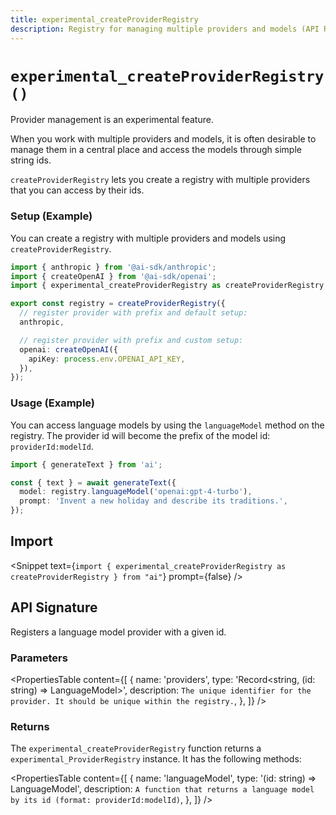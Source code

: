 ```yaml
---
title: experimental_createProviderRegistry
description: Registry for managing multiple providers and models (API Reference)
---
```


# `experimental_createProviderRegistry()`

<Note>Provider management is an experimental feature.</Note>

When you work with multiple providers and models, it is often desirable to manage them
in a central place and access the models through simple string ids.

`createProviderRegistry` lets you create a registry with multiple providers that you
can access by their ids.

### Setup (Example)

You can create a registry with multiple providers and models using `createProviderRegistry`.

```ts
import { anthropic } from '@ai-sdk/anthropic';
import { createOpenAI } from '@ai-sdk/openai';
import { experimental_createProviderRegistry as createProviderRegistry } from 'ai';

export const registry = createProviderRegistry({
  // register provider with prefix and default setup:
  anthropic,

  // register provider with prefix and custom setup:
  openai: createOpenAI({
    apiKey: process.env.OPENAI_API_KEY,
  }),
});
```

### Usage (Example)

You can access language models by using the `languageModel` method on the registry.
The provider id will become the prefix of the model id: `providerId:modelId`.

```ts highlight={"4"}
import { generateText } from 'ai';

const { text } = await generateText({
  model: registry.languageModel('openai:gpt-4-turbo'),
  prompt: 'Invent a new holiday and describe its traditions.',
});
```

## Import

<Snippet
  text={`import { experimental_createProviderRegistry as createProviderRegistry } from "ai"`}
  prompt={false}
/>

## API Signature

Registers a language model provider with a given id.

### Parameters

<PropertiesTable
  content={[
    {
      name: 'providers',
      type: 'Record<string, (id: string) => LanguageModel>',
      description: `The unique identifier for the provider. It should be unique within the registry.`,
    },
  ]}
/>

### Returns

The `experimental_createProviderRegistry` function returns a `experimental_ProviderRegistry` instance. It has the following methods:

<PropertiesTable
  content={[
    {
      name: 'languageModel',
      type: '(id: string) => LanguageModel',
      description: `A function that returns a language model by its id (format: providerId:modelId)`,
    },
  ]}
/>
